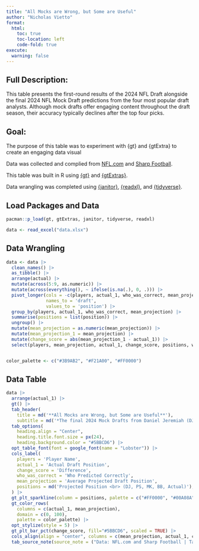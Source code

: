 ```yaml
---
title: "All Mocks are Wrong, but Some are Useful"
author: "Nicholas Vietto"
format: 
  html:
    toc: true
    toc-location: left
    code-fold: true
execute: 
  warning: false
---
```


## Full Description:
This table presents the first-round results of the 2024 NFL Draft alongside the final 2024 NFL Mock Draft predictions from the four most popular draft analysts. Although mock drafts offer engaging content throughout the draft season, their accuracy typically declines after the top four picks.

## Goal:
The purpose of this table was to experiment with {gt} and {gtExtra} to create an engaging data visual

Data was collected and complied from [NFL.com](https://www.nfl.com/news/bucky-brooks-2024-nfl-mock-draft-3-0) and [Sharp Football](https://www.sharpfootballanalysis.com/analysis/mel-kiper-mock-draft-nfl/). 

This table was built in R using [{gt}](https://gt.rstudio.com/) and [{gtExtras}](https://jthomasmock.github.io/gtExtras/). 

Data wrangling was completed using [{janitor}](https://github.com/sfirke/janitor), [{readxl}](https://github.com/tidyverse/readxl), and [{tidyverse}](https://www.tidyverse.org/). 


## Load Packages and Data

```r

pacman::p_load(gt, gtExtras, janitor, tidyverse, readxl)

data <- read_excel("data.xlsx")


```

## Data Wrangling 

```r


data <- data |> 
  clean_names() |> 
  as_tibble() |> 
  arrange(actual) |> 
  mutate(across(5:9, as.numeric)) |> 
  mutate(across(everything(), ~ ifelse(is.na(.), 0, .))) |> 
  pivot_longer(cols = -c(players, actual_1, who_was_correct, mean_projection),
               names_to = 'draft',
               values_to = 'position') |>
  group_by(players, actual_1, who_was_correct, mean_projection) |> 
  summarise(positions = list(position)) |> 
  ungroup() |> 
  mutate(mean_projection = as.numeric(mean_projection)) |> 
  mutate(mean_projection_1 = mean_projection) |> 
  mutate(change_score = abs(mean_projection_1 - actual_1)) |> 
  select(players, mean_projection, actual_1, change_score, positions, who_was_correct)


color_palette <- c("#3B9AB2", "#F21A00", "#FF0000")

```

## Data Table 

```r

data |> 
  arrange(actual_1) |> 
  gt() |> 
  tab_header(
    title = md('**All Mocks are Wrong, but Some are Useful**'),
    subtitle = md('*The final 2024 Mock Drafts from Daniel Jeremiah (DJ), Peter Schrager (PS), Mel Kiper (MK), Bucky Brooks (BB)*')) |> 
  tab_options(
    heading.align = "Center",
    heading.title.font.size = px(24),
    heading.background.color = "#5BBCD6") |> 
  opt_table_font(font = google_font(name = "Lobster")) |> 
  cols_label(
    players = 'Player Name',
    actual_1 = 'Actual Draft Position',
    change_score = 'Difference',
    who_was_correct = 'Who Predicted Correctly',
    mean_projection = 'Average Projected Draft Position',
    positions = md('Projected Position <br> (DJ, PS, MK, BB, Actual)'), 
  ) |> 
  gt_plt_sparkline(column = positions, palette = c("#FF0000", "#00A08A", "#F2AD00", "#F98400", "#5BBCD6"))|> 
  gt_color_rows(
    columns = c(actual_1, mean_projection),
    domain = c(0, 100),
    palette = color_palette) |> 
  opt_stylize(style = 5) |> 
  gt_plt_bar_pct(change_score, fill="#5BBCD6", scaled = TRUE) |> 
  cols_align(align = "center", columns = c(mean_projection, actual_1, change_score)) |> 
  tab_source_note(source_note = ("Data: NFL.com and Sharp Football | Table created by Nicholas Vietto for the 2024 Posit Table Contest"))



```





